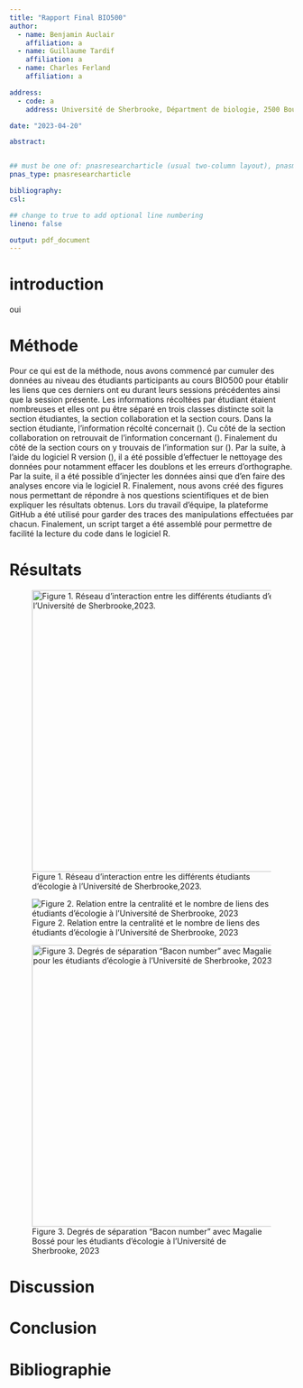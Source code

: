 ```yaml
---
title: "Rapport Final BIO500"
author: 
  - name: Benjamin Auclair
    affiliation: a
  - name: Guillaume Tardif
    affiliation: a
  - name: Charles Ferland
    affiliation: a

address:
  - code: a
    address: Université de Sherbrooke, Départment de biologie, 2500 Boulevard de l'Université, Sherbrooke, Québec, J1K 2R1

date: "2023-04-20"

abstract: 


## must be one of: pnasresearcharticle (usual two-column layout), pnasmathematics (one column layout), or pnasinvited (invited submissions only)
pnas_type: pnasresearcharticle

bibliography: 
csl:

## change to true to add optional line numbering
lineno: false

output: pdf_document
---
```


# introduction

oui

# Méthode

Pour ce qui est de la méthode, nous avons commencé par cumuler des données au niveau des étudiants participants au cours BIO500 pour établir les liens que ces derniers ont eu durant leurs sessions précédentes ainsi que la session présente. Les informations récoltées par étudiant étaient nombreuses et elles ont pu être séparé en trois classes distincte soit la section étudiantes, la section collaboration et la section cours. Dans la section étudiante, l'information récolté concernait (). Cu côté de la section collaboration on retrouvait de l'information concernant (). Finalement du côté de la section cours on y trouvais de l'information sur (). Par la suite, à l'aide du logiciel R version (), il a été possible d'effectuer le nettoyage des données pour notamment effacer les doublons et les erreurs d'orthographe. Par la suite, il a été possible d'injecter les données ainsi que d'en faire des analyses encore via le logiciel R. Finalement, nous avons créé des figures nous permettant de répondre à nos questions scientifiques et de bien expliquer les résultats obtenus. Lors du travail d'équipe, la plateforme GitHub a été utilisé pour garder des traces des manipulations effectuées par chacun. Finalement, un script target a été assemblé pour permettre de facilité la lecture du code dans le logiciel R.

# Résultats

![Figure 1. Réseau d'interaction entre les différents étudiants d'écologie à l'Université de Sherbrooke,2023.](images/visualisation.png){width="500"}

![Figure 2. Relation entre la centralité et le nombre de liens des étudiants d'écologie à l'Université de Sherbrooke, 2023](images/ncollab_centralite.png)

![Figure 3. Degrés de séparation "Bacon number" avec Magalie Bossé pour les étudiants d'écologie à l'Université de Sherbrooke, 2023](images/b_number.png){width="500"}

# Discussion

# Conclusion

\newpage

# Bibliographie {.unnumbered}
